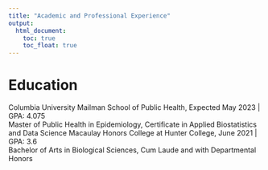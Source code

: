 ```yaml
---
title: "Academic and Professional Experience"
output: 
  html_document:
    toc: true
    toc_float: true
--- 
```


# Education
Columbia University Mailman School of Public Health, Expected May 2023 | GPA: 4.075	 
         Master of Public Health in Epidemiology, Certificate in Applied Biostatistics and Data Science 
Macaulay Honors College at Hunter College, June 2021 | GPA: 3.6		 
         Bachelor of Arts in Biological Sciences, Cum Laude and with Departmental Honors 
